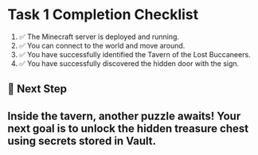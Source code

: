 # Task 1 Completion Checklist
1. ✅ The Minecraft server is deployed and running.
2. ✅ You can connect to the world and move around.
3. ✅ You have successfully identified the Tavern of the Lost Buccaneers.
4. ✅ You have successfully discovered the hidden door with the sign.

## 📌 Next Step
## Inside the tavern, another puzzle awaits! Your next goal is to unlock the hidden treasure chest using secrets stored in Vault.